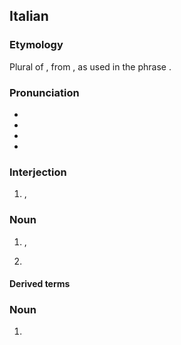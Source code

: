 ==Italian==

===Etymology===
Plural of {{m|it|grazia||grace}}, from {{inh|it|la|grātia}}, as used in the phrase {{m|la|grātiās agō||to thank, to express thanks}}.

===Pronunciation===
* {{IPA|it|/ˈɡrat.tsje/|[ˈɡr̺ät̪͡ːs̪je]}}
* {{audio|it|It-Grazie.oga|Audio (Italy)}}
* {{audio|it|It-grazie.ogg|Audio}}
* {{hyphenation|it|grà|zie}}

===Interjection===
{{head|it|interjection}}

# {{l|en|thank you}}, {{l|en|thanks!}}
#: {{ux|it|'''Grazie''' di essere venuti!|'''Thanks''' for coming!|inline=1}}

===Noun===
{{it-noun|m|-}}

# {{l|en|thanks|id=expression of gratitude}}, {{l|en|thank-you}} {{gloss|an expression of gratitude}}
#: {{ux|it|Se ne andò senza neppure dirmi '''grazie'''.|He/She went away without even '''thanking''' me.}}
#: {{syn|it|ringraziamento}}
# {{lb|it|uncommon}} {{l|en|gratitude}}
#: {{syn|it|gratitudine|riconoscenza}}

====Derived terms====
{{der4
|it|grazie a
|grazie mille
|mille grazie
|grazie molte
|molte grazie
|grazie tante
|tante grazie
|ringraziare
}}

===Noun===
{{head|it|noun plural form|g=f|cat2=basic words}}

# {{plural of|it|grazia}}
